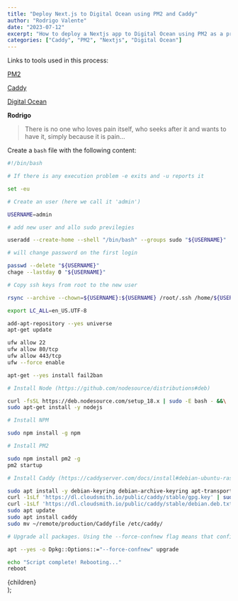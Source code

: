```yaml
---
title: "Deploy Next.js to Digital Ocean using PM2 and Caddy"
author: "Rodrigo Valente"
date: "2023-07-12"
excerpt: "How to deploy a Nextjs app to Digital Ocean using PM2 as a process manager and Caddy as a proxy server"
categories: ["Caddy", "PM2", "Nextjs", "Digital Ocean"]
---
```


Links to tools used in this process:

[PM2](https://pm2.keymetrics.io/)

[Caddy](https://caddyserver.com/)

[Digital Ocean](https://www.digitalocean.com/)

**Rodrigo**

> There is no one who loves pain itself, who seeks after it and wants to have it, simply because it is pain...

Create a `bash` file with the following content:

```sh
#!/bin/bash

# If there is any execution problem -e exits and -u reports it

set -eu

# Create an user (here we call it 'admin')

USERNAME=admin

# add new user and allo sudo previlegies

useradd --create-home --shell "/bin/bash" --groups sudo "${USERNAME}"

# will change password on the first login

passwd --delete "${USERNAME}"
chage --lastday 0 "${USERNAME}"

# Copy ssh keys from root to the new user

rsync --archive --chown=${USERNAME}:${USERNAME} /root/.ssh /home/${USERNAME}

export LC_ALL=en_US.UTF-8

add-apt-repository --yes universe
apt-get update

ufw allow 22
ufw allow 80/tcp
ufw allow 443/tcp
ufw --force enable

apt-get --yes install fail2ban

# Install Node (https://github.com/nodesource/distributions#deb)

curl -fsSL https://deb.nodesource.com/setup_18.x | sudo -E bash - &&\
sudo apt-get install -y nodejs

# Install NPM

sudo npm install -g npm

# Install PM2

sudo npm install pm2 -g
pm2 startup

# Install Caddy (https://caddyserver.com/docs/install#debian-ubuntu-raspbian)

sudo apt install -y debian-keyring debian-archive-keyring apt-transport-https
curl -1sLf 'https://dl.cloudsmith.io/public/caddy/stable/gpg.key' | sudo gpg --dearmor -o /usr/share/keyrings/caddy-stable-archive-keyring.gpg
curl -1sLf 'https://dl.cloudsmith.io/public/caddy/stable/debian.deb.txt' | sudo tee /etc/apt/sources.list.d/caddy-stable.list
sudo apt update
sudo apt install caddy
sudo mv ~/remote/production/Caddyfile /etc/caddy/

# Upgrade all packages. Using the --force-confnew flag means that configuration files will be replaced if newer ones are available.

apt --yes -o Dpkg::Options::="--force-confnew" upgrade

echo "Script complete! Rebooting..."
reboot
```

  <div className="prose prose-slate">{children}</div>
);
